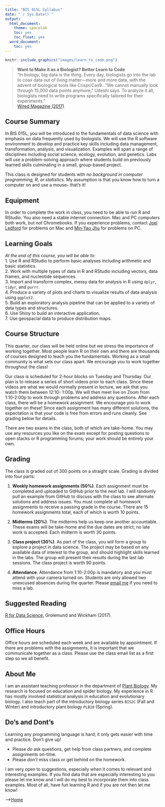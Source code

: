 ```yaml
---
title: "BIS 015L Syllabus"
date: "`r Sys.Date()`"
output:
  html_document:
    theme: spacelab
    toc: yes
    toc_float: yes
  word_document:
    toc: yes
---    
```

```r
knitr::include_graphics("images/learn_to_code.png")
```

> **Want to Make it as a Biologist? Better Learn to Code**  
> "In biology, big data is the thing. Every day, biologists go into the lab to coax data out of living matter—more and more data, with the advent of biological tools like Crispr/Cas9..."We cannot manually look through 15,000 data points anymore," Udeshi says. To analyze it all, biologists need to write programs specifically tailored for their experiments."  
> [Wired Magazine (2017)](https://www.wired.com/2017/03/biologists-teaching-code-survive/)

## Course Summary  
In BIS 015L, you will be introduced to the fundamentals of data science with emphasis on data frequently used by biologists. We will use the R software environment to develop and practice key skills including data management, transformation, analysis, and visualization. Examples will span a range of disciplines including social science, ecology, evolution, and genetics. Labs will use a problem-solving approach where students build on previously learned skills culminating in a small, group-based project. 

This class is designed for students with *no background in computer programming, R, or statistics*. My assumption is that you know how to turn a computer on and use a mouse- that's it!  

## Equipment  
In order to complete the work in class, you need to be able to run R and RStudio. You also need a stable internet connection. Mac and PC computers both work, but *not* Chromebooks. If you experience problems, contact [Joel Ledford](mailto:jmledford@ucdavis.edu) for problems on Mac and [Min-Yao Jhu](mailto:minjhu@ucdavis.edu)  for problems on PC.  

## Learning Goals  
*At the end of this course, you will be able to:*  
1. Use R and RStudio to perform basic analyses including arithmetic and basic statistics.  
2. Work with multiple types of data in R and RStudio including vectors, data frames, and nucleotide sequences.  
3. Import and transform complex, messy data for analysis in R using `dplyr`, `tidyr`, and `purrr`.  
4. Produce a variety of plots and charts to visualize results of data analysis using `ggplot2`.  
5. Build an exploratory analysis pipeline that can be applied to a variety of data types and structures.  
6. Use Shiny to build an interactive application.  
7. Use geospacial data to produce distribution maps.  

## Course Structure  
This quarter, our class will be held online but we stress the importance of working together. Most people learn R on their own and there are thousands of courses designed to teach you the fundamentals. Working as a small community is what sets our class apart. We encourage you to work together throughout the class!  

Our class is scheduled for 2-hour blocks on Tuesday and Thursday. Our plan is to release a series of short videos prior to each class. Since these videos are what we would normally present in lecture, we ask that you watch them between 12:10- 1:00p. We will then meet live on Zoom from 1:10-2:00p to work through problems and address any questions. After each class, there will be a homework assignment. We encourage you to work together on these! Since each assignment has many different solutions, the expectation is that your code is free from errors and runs cleanly. See grading below for details.  

There are two exams in the class, both of which are take-home. You may use any resources you like on the exam except for posting questions to open stacks or R programming forums; your work should be entirely your own.  

## Grading  
The class is graded out of 300 points on a straight scale. Grading is divided into four parts:  

1. **Weekly homework assignments (50%)**. Each assignment must be completed and uploaded to GitHub prior to the next lab. I will randomly pull an example from GitHub to discuss with the class to see alternate solutions and address issues. You must complete all homework assignments to receive a passing grade in the course. There are 15 homework assignments total, each of which is worth 10 points.  

2. **Midterms (20%)**. The midterms help us keep one another accountable. These exams will be take-home and the due dates are strict; no late work is accepted. Each midterm is worth 30 points.  

3. **Class project (30%)**. As part of the class, you will form a group to explore a project in data science. The project may be based on any available data of interest to the group, and should highlight skills learned in the labs. The group will present their results during the last lab sessions.  The class project is worth 90 points.  

4. **Attendance**. Attendance from 1:10-2:00p is mandatory and you must attend with your camera turned on. Students are only allowed two unexcused absences during the quarter. Please [email me](mailto:jmledford@ucdavis.edu) if you need to miss a lab.  

## Suggested Reading  
[R for Data Science](https://r4ds.had.co.nz/), Grolemund and Wickham (2017).  

## Office Hours  
Office hours are scheduled each week and are available by appointment. If there are problems with the assignments, it is important that we communicate together as a class. Please use the class email list as a first step so we all benefit.  

## About Me  
I am an assistant teaching professor in the department of [Plant Biology](http://www-plb.ucdavis.edu/). My research is focused on education and spider biology. My experience in R has mostly involved statistical analysis in education and evolutionary biology. I also teach part of the introductory biology series `BIS2C` (Fall and Winter) and introductory plant biology `PLB10` (Spring).  

## Do's and Dont's  
Learning any programming language is hard; it only gets easier with time and practice. Don't give up!  

+ Please *do* ask questions, get help from class partners, and complete assignments on-time.  
+ Please *don't* miss class or get behind on the homework.  

I am very open to suggestions, especially when it comes to relevant and interesting examples. If you find data that are especially interesting to you please let me know and I will do my best to incorporate them into class examples. Most of all, have fun learning R and if you are not then let me know!  

-->[Home](https://jmledford3115.github.io/datascibiol/)